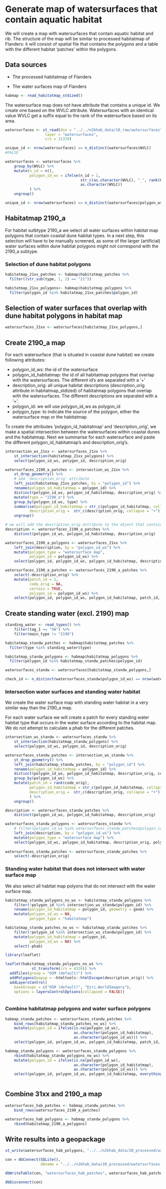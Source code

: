 # Generate map of watersurfaces that contain aquatic habitat

We will create a map with watersurfaces that contain aquatic habitat and rib. The structure of the map will be similar to processed habitatmap of Flanders: it will consist of spatial file that contains the polygons and a table with the different habitat 'patches' within the polygons.  

## Data sources

* The processed habitatmap of Flanders

* The water surfaces map of Flanders


```r

habmap <- read_habitatmap_stdized() 

```

The watersurface map does not have attribute that contains a unique id. We create one based on the WVLC attribute. Watersurfaces with an identical value WVLC get a suffix equal to the rank of the watersurface based on its area. 

```r

watersurfaces <- st_read(dsn = "../../n2khab_data/10_raw/watersurfaces",
                  layer = "watersurfaces",
                  crs = 31370)

unique_id <- nrow(watersurfaces) == n_distinct(watersurfaces$WVLC)
#FALSE

watersurfaces <- watersurfaces %>%
    group_by(WVLC) %>%
    mutate(n_id = n(),
           polygon_id_ws = ifelse(n_id > 1,
                                  str_c(as.character(WVLC), "_", rank(OPPWVL)),
                                  as.character(WVLC))
           ) %>%
    ungroup()

unique_id <- nrow(watersurfaces) == n_distinct(watersurfaces$polygon_ws_id)

```

## Habitatmap 2190_a

For habitat sutbtype 2190_a we select all water surfaces within habitat map polygons that contain coastal dune habitat types. In a next step, this selection will have to be manually screened, as some of the larger (artificial) water surfaces within dune habitat polygons might not correspond with the 2190_a subtype.

### Selection of dune habitat polygons

```r

habitatmap_21xx_patches <- habmap$habitatmap_patches %>%
  filter((str_sub(type, 1, 2) == "21")) 

habitatmap_21xx_polygons<- habmap$habitatmap_polygons %>%
  filter(polygon_id %in% habitatmap_21xx_patches$polygon_id)

```

## Selection of water surfaces that overlap with dune habitat polygons in habitat map

```r

watersurfaces_21xx <- watersurfaces[habitatmap_21xx_polygons,]

```


## Create 2190_a map 

For each watersurface (that is situated in coastal dune habitat) we create following attributes:

* polygon_id_ws: the id of the watersurface
* polygon_id_habitatmap: the id of all habitatmap polygons that overlap with the watersurfaces. The different id's are separated with a '+'
* description_orig: all unique habitat descriptions (description_orig attribute in habitatmap_stdized) of habitatmap polygons that overlap with the watersurfaces. The different descriptions are separated with a '+'.
* polygon_id: we will use polygon_id_ws as polygon_id
* polygon_type: to indicate the source of the polygon, either the watersurface map or the habitatmap

To create the attributes 'polygon_id_habitatmap' and 'description_orig', we make a spatial intersection between the watersurfaces within  coastal dunes and the habitatmap. Next we summarise for each watersurface and paste the different polygon_id_habitatmap's and description_orig's.  

```r

intersection_ws_21xx <- watersurfaces_21xx %>%
    st_intersection(habitatmap_21xx_polygons) %>%
    select(polygon_id_ws, polygon_id, description_orig)

watersurfaces_2190_a_patches <- intersection_ws_21xx %>%
    st_drop_geometry() %>%
    # add 'description_orig' attribute
    left_join(habitatmap_21xx_patches, by = "polygon_id") %>% 
    rename(polygon_id_habitatmap = polygon_id) %>%
    distinct(polygon_id_ws, polygon_id_habitatmap, description_orig) %>%
    mutate(type = "2190_a") %>%
    group_by(polygon_id_ws, type) %>%
    summarise(polygon_id_habitatmap = str_c(polygon_id_habitatmap, collapse = "+"),
           description_orig =  str_c(description_orig, collapse = "+")) %>%
    ungroup() 

# we will add the description_orig attribute to the object that contains the polygons (analogous to habitatmap_stdized)
description <- watersurfaces_2190_a_patches %>%
    distinct(polygon_id_ws, polygon_id_habitatmap, description_orig)

watersurfaces_2190_a_polygons <- watersurfaces_21xx %>%
    left_join(description, by = "polygon_id_ws") %>%
    mutate(polygon_type = "watersurface map",
           polygon_id = polygon_id_ws) %>%
    select(polygon_id, polygon_id_ws, polygon_id_habitatmap, description_orig, polygon_type)

watersurfaces_2190_a_patches <- watersurfaces_2190_a_patches %>%
    select(-description_orig) %>%
    mutate(patch_id = 1,
           code_orig = NA,
           certain = TRUE,
           polygon_id = polygon_id_ws) %>%
    select(polygon_id, polygon_id_ws, polygon_id_habitatmap, patch_id, code_orig, certain, type)


```

## Create standing water (excl. 2190) map

```r

standing_water <- read_types() %>%
    filter(tag_1 == "SW") %>%
    filter(main_type != "2190")

habitatmap_standw_patches <- habmap$habitatmap_patches %>%
  filter(type %in% standing_water$type) 

habitatmap_standw_polygons <- habmap$habitatmap_polygons %>%
  filter(polygon_id %in% habitatmap_standw_patches$polygon_id)

watersurfaces_standw <- watersurfaces[habitatmap_standw_polygons,] 

check_id <- n_distinct(watersurfaces_standw$polygon_id_ws) == nrow(watersurfaces_standw)

```


### Intersection water surfaces and standing water habitat

We create the water surface map with standing water habitat in a very similar way than the 2190_a map.

For each water surface we will create a patch for every standing water habitat type that occurs in the water surface according to the habitat map. We do not attempt to calculate a phab for the different patches. 

```r

intersection_ws_standw <- watersurfaces_standw %>%
    st_intersection(habitatmap_standw_polygons) %>%
    select(polygon_id_ws, polygon_id, description_orig)

watersurfaces_standw_patches <- intersection_ws_standw %>%
    st_drop_geometry() %>%
    left_join(habitatmap_standw_patches, by = "polygon_id") %>%
    rename(polygon_id_habitatmap = polygon_id) %>%
    distinct(polygon_id_ws, polygon_id_habitatmap, description_orig, code_orig, certain, type) %>%
    group_by(polygon_id_ws) %>%
    mutate(patch_id = rank(code_orig),
           polygon_id_habitatmap = str_c(polygon_id_habitatmap, collapse = "+"),
           description_orig =  str_c(description_orig, collapse = "+")
           ) %>%
    ungroup()

description <- watersurfaces_standw_patches %>%
    distinct(polygon_id_ws, polygon_id_habitatmap, description_orig)

watersurfaces_standw_polygons <- watersurfaces_standw %>%
    # filter(polygon_id_ws %in% watersurfaces_standw_patches$polygon_id_ws) %>%
    left_join(description, by = "polygon_id_ws") %>%
    mutate(polygon_type = "watersurface map") %>%
    select(polygon_id_ws, polygon_id_habitatmap, description_orig, polygon_type)
    
watersurfaces_standw_patches <- watersurfaces_standw_patches %>%
    select(-description_orig)

```


### Standing water habitat that does not intersect with water surface map

We also select all habitat map polyons that do not intersect with the water surface map. 

```r

habitatmap_standw_polygons_no_ws <- habitatmap_standw_polygons %>%
    filter(!polygon_id %in% intersection_ws_standw$polygon_id) %>%
    rename(polygon_id_habitatmap = polygon_id, geometry = geom) %>%
    mutate(polygon_id_ws = NA,
           polygon_type = "habitatmap")

habitatmap_standw_patches_no_ws <- habitatmap_standw_patches %>%
    filter(!polygon_id %in% intersection_ws_standw$polygon_id) %>%
    mutate(polygon_id_habitatmap = polygon_id,
           polygon_id_ws = NA) %>%
    select(-phab)

```

```r
library(leaflet)

leaflet(habitatmap_standw_polygons_no_ws %>%
            st_transform(crs = 4326)) %>%
  addTiles(group = "OSM (default)") %>%
  addPolygons(popup = ~htmltools::htmlEscape(description_orig)) %>% 
  addLayersControl(
    baseGroups = c("OSM (default)", "Esri.WorldImagery"),
    options = layersControlOptions(collapsed = FALSE)) 



```




### Combine habitatmap polygons and water surface polygons

```r

habmap_standw_patches <- watersurfaces_standw_patches %>%
    bind_rows(habitatmap_standw_patches_no_ws) %>%
    mutate(polygon_id = ifelse(is.na(polygon_id_ws),
                               as.character(polygon_id_habitatmap),
                               as.character(polygon_id_ws))) %>%
    select(polygon_id, polygon_id_ws, polygon_id_habitatmap, patch_id, everything())

habmap_standw_polygons <- watersurfaces_standw_polygons %>%
    rbind(habitatmap_standw_polygons_no_ws) %>%
    mutate(polygon_id = ifelse(is.na(polygon_id_ws),
                               as.character(polygon_id_habitatmap),
                               as.character(polygon_id_ws))) %>%
    select(polygon_id, polygon_id_ws, polygon_id_habitatmap, everything())
    
```

## Combine 31xx and 2190_a map

```r
watersurfaces_hab_patches <- habmap_standw_patches %>%
    bind_rows(watersurfaces_2190_a_patches) 

watersurfaces_hab_polygons <- habmap_standw_polygons %>%
    rbind(habitatmap_2190_a_polygons) 
```


## Write results into a geopackage

```r

st_write(watersurfaces_hab_polygons, "../../n2khab_data/20_processed/watersurfaces_hab/watersurfaces_hab.gpkg", layer = "watersurfaces_hab_polygons", driver = "GPKG")

con = dbConnect(SQLite(),
                dbname = "../../n2khab_data/20_processed/watersurfaces_hab/watersurfaces_hab.gpkg")

dbWriteTable(con, "watersurfaces_hab_patches", watersurfaces_hab_patches)

dbDisconnect(con)

```
